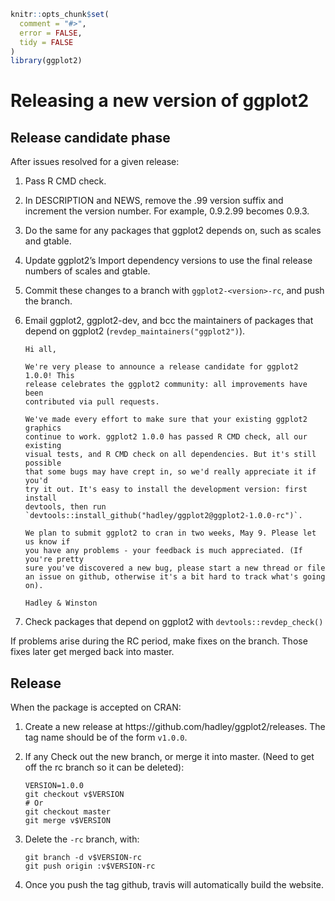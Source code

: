 <!--
%\VignetteEngine{knitr::knitr}
%\VignetteIndexEntry{ggplot2 release process}
-->

```r
knitr::opts_chunk$set(
  comment = "#>",
  error = FALSE,
  tidy = FALSE
)
library(ggplot2)
```

# Releasing a new version of ggplot2

## Release candidate phase

After issues resolved for a given release:

1.  Pass R CMD check.

1.  In DESCRIPTION and NEWS, remove the .99 version suffix and increment the
    version number. For example, 0.9.2.99 becomes 0.9.3.

1.  Do the same for any packages that ggplot2 depends on, such as scales and
    gtable.

1.  Update ggplot2's Import dependency versions to use the final release numbers
    of scales and gtable.

1.  Commit these changes to a branch with `ggplot2-<version>-rc`, and push the
    branch.

1.  Email ggplot2, ggplot2-dev, and bcc the maintainers of packages that depend 
    on ggplot2 (`revdep_maintainers("ggplot2")`).
    
    ```
    Hi all,
    
    We're very please to announce a release candidate for ggplot2 1.0.0! This
    release celebrates the ggplot2 community: all improvements have been 
    contributed via pull requests.
    
    We've made every effort to make sure that your existing ggplot2 graphics
    continue to work. ggplot2 1.0.0 has passed R CMD check, all our existing 
    visual tests, and R CMD check on all dependencies. But it's still possible 
    that some bugs may have crept in, so we'd really appreciate it if you'd 
    try it out. It's easy to install the development version: first install 
    devtools, then run `devtools::install_github("hadley/ggplot2@ggplot2-1.0.0-rc")`.
    
    We plan to submit ggplot2 to cran in two weeks, May 9. Please let us know if 
    you have any problems - your feedback is much appreciated. (If you're pretty
    sure you've discovered a new bug, please start a new thread or file
    an issue on github, otherwise it's a bit hard to track what's going on).
    
    Hadley & Winston
    ```

1.  Check packages that depend on ggplot2 with `devtools::revdep_check()`

If problems arise during the RC period, make fixes on the branch. Those fixes
later get merged back into master.

## Release

When the package is accepted on CRAN:

1.  Create a new release at https://github.com/hadley/ggplot2/releases.
    The tag name should be of the form `v1.0.0`.

1.  If any Check out the new branch, or merge it into master. (Need to get off the
    rc branch so it can be deleted):

    ```
    VERSION=1.0.0
    git checkout v$VERSION
    # Or
    git checkout master
    git merge v$VERSION
    ```

1.  Delete the `-rc` branch, with:

    ```
    git branch -d v$VERSION-rc
    git push origin :v$VERSION-rc
    ```

1.  Once you push the tag github, travis will automatically build the website.
